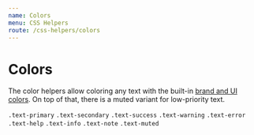 ```yaml
---
name: Colors
menu: CSS Helpers
route: /css-helpers/colors
---
```


# Colors


The color helpers allow coloring any text with the built-in
[brand and UI colors](/foundation/colors). On top of that, there is a muted
variant for low-priority text.

<Playground>
  <Placeholder bordered>
    <code className="text-primary">.text-primary</code>
  </Placeholder>
  <Placeholder bordered>
    <code className="text-secondary">.text-secondary</code>
  </Placeholder>
  <Placeholder bordered>
    <code className="text-success">.text-success</code>
  </Placeholder>
  <Placeholder bordered>
    <code className="text-warning">.text-warning</code>
  </Placeholder>
  <Placeholder bordered>
    <code className="text-error">.text-error</code>
  </Placeholder>
  <Placeholder bordered>
    <code className="text-help">.text-help</code>
  </Placeholder>
  <Placeholder bordered>
    <code className="text-info">.text-info</code>
  </Placeholder>
  <Placeholder bordered>
    <code className="text-note">.text-note</code>
  </Placeholder>
  <Placeholder bordered>
    <code className="text-muted">.text-muted</code>
  </Placeholder>
</Playground>
